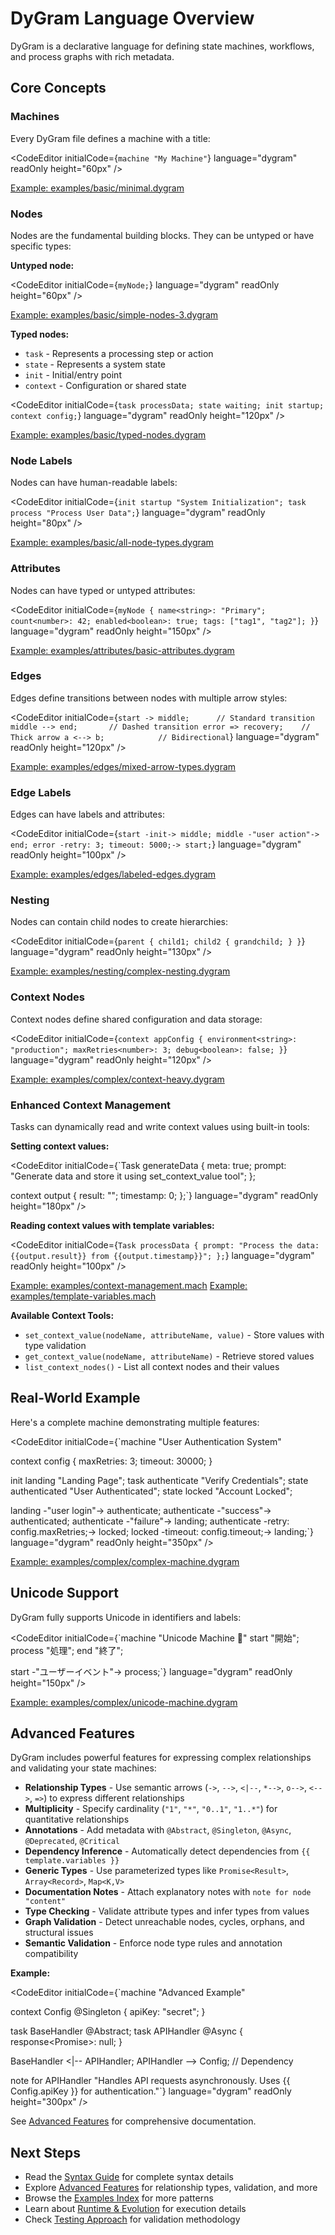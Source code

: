 
<Layout>

# DyGram Language Overview

DyGram is a declarative language for defining state machines, workflows, and process graphs with rich metadata.

## Core Concepts

### Machines
Every DyGram file defines a machine with a title:

<CodeEditor
    initialCode={`machine "My Machine"`}
    language="dygram"
    readOnly
    height="60px"
/>

[Example: examples/basic/minimal.dygram](../examples/basic/minimal.dygram)

### Nodes
Nodes are the fundamental building blocks. They can be untyped or have specific types:

**Untyped node:**

<CodeEditor
    initialCode={`myNode;`}
    language="dygram"
    readOnly
    height="60px"
/>

[Example: examples/basic/simple-nodes-3.dygram](../examples/basic/simple-nodes-3.dygram)

**Typed nodes:**
- `task` - Represents a processing step or action
- `state` - Represents a system state
- `init` - Initial/entry point
- `context` - Configuration or shared state

<CodeEditor
    initialCode={`task processData;
state waiting;
init startup;
context config;`}
    language="dygram"
    readOnly
    height="120px"
/>

[Example: examples/basic/typed-nodes.dygram](../examples/basic/typed-nodes.dygram)

### Node Labels
Nodes can have human-readable labels:

<CodeEditor
    initialCode={`init startup "System Initialization";
task process "Process User Data";`}
    language="dygram"
    readOnly
    height="80px"
/>

[Example: examples/basic/all-node-types.dygram](../examples/basic/all-node-types.dygram)

### Attributes
Nodes can have typed or untyped attributes:

<CodeEditor
    initialCode={`myNode {
    name<string>: "Primary";
    count<number>: 42;
    enabled<boolean>: true;
    tags: ["tag1", "tag2"];
}`}
    language="dygram"
    readOnly
    height="150px"
/>

[Example: examples/attributes/basic-attributes.dygram](../examples/attributes/basic-attributes.dygram)

### Edges
Edges define transitions between nodes with multiple arrow styles:

<CodeEditor
    initialCode={`start -> middle;      // Standard transition
middle --> end;       // Dashed transition
error => recovery;    // Thick arrow
a <--> b;            // Bidirectional`}
    language="dygram"
    readOnly
    height="120px"
/>

[Example: examples/edges/mixed-arrow-types.dygram](../examples/edges/mixed-arrow-types.dygram)

### Edge Labels
Edges can have labels and attributes:

<CodeEditor
    initialCode={`start -init-> middle;
middle -"user action"-> end;
error -retry: 3; timeout: 5000;-> start;`}
    language="dygram"
    readOnly
    height="100px"
/>

[Example: examples/edges/labeled-edges.dygram](../examples/edges/labeled-edges.dygram)

### Nesting
Nodes can contain child nodes to create hierarchies:

<CodeEditor
    initialCode={`parent {
    child1;
    child2 {
        grandchild;
    }
}`}
    language="dygram"
    readOnly
    height="130px"
/>

[Example: examples/nesting/complex-nesting.dygram](../examples/nesting/complex-nesting.dygram)

### Context Nodes
Context nodes define shared configuration and data storage:

<CodeEditor
    initialCode={`context appConfig {
    environment<string>: "production";
    maxRetries<number>: 3;
    debug<boolean>: false;
}`}
    language="dygram"
    readOnly
    height="120px"
/>

[Example: examples/complex/context-heavy.dygram](../examples/complex/context-heavy.dygram)

### Enhanced Context Management
Tasks can dynamically read and write context values using built-in tools:

**Setting context values:**

<CodeEditor
    initialCode={`Task generateData {
  meta: true;
  prompt: "Generate data and store it using set_context_value tool";
};

context output {
  result<string>: "";
  timestamp<number>: 0;
};`}
    language="dygram"
    readOnly
    height="180px"
/>

**Reading context values with template variables:**

<CodeEditor
    initialCode={`Task processData {
  prompt: "Process the data: {{output.result}} from {{output.timestamp}}";
};`}
    language="dygram"
    readOnly
    height="100px"
/>

[Example: examples/context-management.mach](../examples/context-management.mach)
[Example: examples/template-variables.mach](../examples/template-variables.mach)

**Available Context Tools:**
- `set_context_value(nodeName, attributeName, value)` - Store values with type validation
- `get_context_value(nodeName, attributeName)` - Retrieve stored values
- `list_context_nodes()` - List all context nodes and their values

## Real-World Example

Here's a complete machine demonstrating multiple features:

<CodeEditor
    initialCode={`machine "User Authentication System"

context config {
    maxRetries<number>: 3;
    timeout<number>: 30000;
}

init landing "Landing Page";
task authenticate "Verify Credentials";
state authenticated "User Authenticated";
state locked "Account Locked";

landing -"user login"-> authenticate;
authenticate -"success"-> authenticated;
authenticate -"failure"-> landing;
authenticate -retry: config.maxRetries;-> locked;
locked -timeout: config.timeout;-> landing;`}
    language="dygram"
    readOnly
    height="350px"
/>

[Example: examples/complex/complex-machine.dygram](../examples/complex/complex-machine.dygram)

## Unicode Support

DyGram fully supports Unicode in identifiers and labels:

<CodeEditor
    initialCode={`machine "Unicode Machine 🔄"
start "開始";
process "処理";
end "終了";

start -"ユーザーイベント"-> process;`}
    language="dygram"
    readOnly
    height="150px"
/>

[Example: examples/complex/unicode-machine.dygram](../examples/complex/unicode-machine.dygram)

## Advanced Features

DyGram includes powerful features for expressing complex relationships and validating your state machines:

- **Relationship Types** - Use semantic arrows (`->`, `-->`, `<|--`, `*-->`, `o-->`, `<-->`, `=>`) to express different relationships
- **Multiplicity** - Specify cardinality (`"1"`, `"*"`, `"0..1"`, `"1..*"`) for quantitative relationships
- **Annotations** - Add metadata with `@Abstract`, `@Singleton`, `@Async`, `@Deprecated`, `@Critical`
- **Dependency Inference** - Automatically detect dependencies from `{{ template.variables }}`
- **Generic Types** - Use parameterized types like `Promise<Result>`, `Array<Record>`, `Map<K,V>`
- **Documentation Notes** - Attach explanatory notes with `note for node "content"`
- **Type Checking** - Validate attribute types and infer types from values
- **Graph Validation** - Detect unreachable nodes, cycles, orphans, and structural issues
- **Semantic Validation** - Enforce node type rules and annotation compatibility

**Example:**

<CodeEditor
    initialCode={`machine "Advanced Example"

context Config @Singleton {
    apiKey<string>: "secret";
}

task BaseHandler @Abstract;
task APIHandler @Async {
    response<Promise<Response>>: null;
}

BaseHandler <|-- APIHandler;
APIHandler --> Config;  // Dependency

note for APIHandler "Handles API requests asynchronously.
Uses {{ Config.apiKey }} for authentication."`}
    language="dygram"
    readOnly
    height="300px"
/>

See [Advanced Features](advanced-features.md) for comprehensive documentation.

## Next Steps

- Read the [Syntax Guide](syntax-guide.md) for complete syntax details
- Explore [Advanced Features](advanced-features.md) for relationship types, validation, and more
- Browse the [Examples Index](examples-index.md) for more patterns
- Learn about [Runtime & Evolution](runtime-and-evolution.md) for execution details
- Check [Testing Approach](testing-approach.md) for validation methodology

</Layout>
